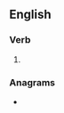 ==English==

===Verb===
{{head|en|verb form}}

# {{en-past of|sarcle}}

===Anagrams===
* {{anagrams|en|cradles|reclads|scalder}}